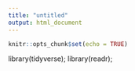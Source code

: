 ```yaml
---
title: "untitled"
output: html_document
---
```


```r
knitr::opts_chunk$set(echo = TRUE)
```

library(tidyverse);
library(readr);